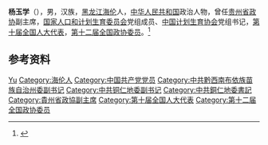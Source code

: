 '''杨玉学'''（{{bd|1951年|7月|}}），男，汉族，[[黑龙江|黑龙江]][[海伦县|海伦]]人，[[中华人民共和国|中华人民共和国]]政治人物，曾任[[贵州省政协|贵州省政协]]副主席，[[国家人口和计划生育委员会|国家人口和计划生育委员会]]党组成员、[[中国计划生育协会|中国计划生育协会]]党组书记，[[第十届全国人大代表|第十届全国人大代表]]，[[第十二届全国政协委员|第十二届全国政协委员]]。<ref>{{Cite web|title=杨玉学担任中国计生协党组书记|url=https://www.chinadaily.com.cn/dfpd/2010-04/23/content_9767482.htm|accessdate=2020-07-09|work=中国日报网|archiveurl=https://web.archive.org/web/20200709140459/https://www.chinadaily.com.cn/dfpd/2010-04/23/content_9767482.htm|archivedate=2020-07-09}}</ref>

== 参考资料 ==
{{reflist}}

{{中国人物小作品}}

{{Authority control}}
{{DEFAULTSORT:Yang杨}}
[[Category:杨姓|Yu]]
[[Category:海伦人|Category:海伦人]]
[[Category:中国共产党党员|Category:中国共产党党员]]
[[Category:中共黔西南布依族苗族自治州委副书记|Category:中共黔西南布依族苗族自治州委副书记]]
[[Category:中共铜仁地委副书记|Category:中共铜仁地委副书记]]
[[Category:中共銅仁地委書記|Category:中共銅仁地委書記]]
[[Category:貴州省政協副主席|Category:貴州省政協副主席]]
[[Category:第十届全国人大代表|Category:第十届全国人大代表]]
[[Category:第十二届全国政协委员|Category:第十二届全国政协委员]]